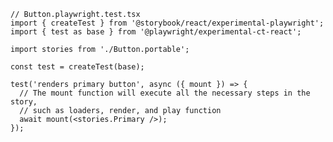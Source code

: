 ```tsx
// Button.playwright.test.tsx
import { createTest } from '@storybook/react/experimental-playwright';
import { test as base } from '@playwright/experimental-ct-react';

import stories from './Button.portable';

const test = createTest(base);

test('renders primary button', async ({ mount }) => {
  // The mount function will execute all the necessary steps in the story,
  // such as loaders, render, and play function
  await mount(<stories.Primary />);
});
```
